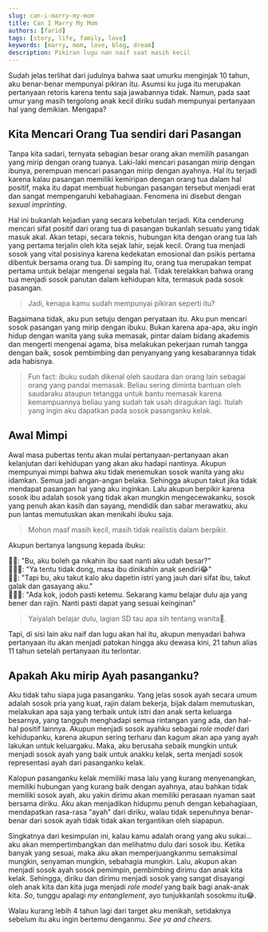 ```yaml
---
slug: can-i-marry-my-mom
title: Can I Marry My Mom
authors: [farid]
tags: [story, life, family, love]
keywords: [marry, mom, love, blog, dream]
description: Pikiran lugu nan naif saat masih kecil
---
```


Sudah jelas terlihat dari judulnya bahwa saat umurku menginjak 10 tahun, aku benar-benar mempunyai pikiran itu. Asumsi ku juga
itu merupakan pertanyaan retoris karena tentu saja jawabannya tidak. Namun, pada saat umur yang masih tergolong anak kecil diriku
sudah mempunyai pertanyaan hal yang demikian. Mengapa?

<!--truncate-->

## Kita Mencari Orang Tua sendiri dari Pasangan

Tanpa kita sadari, ternyata sebagian besar orang akan memilih pasangan yang mirip dengan orang tuanya. Laki-laki mencari pasangan
mirip dengan ibunya, perempuan mencari pasangan mirip dengan ayahnya. Hal itu terjadi karena kalau pasangan memiliki kemiripan
dengan orang tua dalam hal positif, maka itu dapat membuat hubungan pasangan tersebut menjadi erat dan sangat mempengaruhi kebahagiaan.
Fenomena ini disebut dengan _sexual imprinting_.

Hal ini bukanlah kejadian yang secara kebetulan terjadi. Kita cenderung mencari sifat positif dari orang tua di pasangan bukanlah
sesuatu yang tidak masuk akal. Akan tetapi, secara teknis, hubungan kita dengan orang tua lah yang pertama terjalin oleh kita sejak lahir,
sejak kecil. Orang tua menjadi sosok yang vital posisinya karena kedekatan emosional dan psikis pertama dibentuk bersama orang tua. Di
samping itu, orang tua merupakan tempat pertama untuk belajar mengenai segala hal. Tidak terelakkan bahwa orang tua menjadi sosok
panutan dalam kehidupan kita, termasuk pada sosok pasangan.

> Jadi, kenapa kamu sudah mempunyai pikiran seperti itu?

Bagaimana tidak, aku pun setuju dengan peryataan itu. Aku pun mencari sosok pasangan yang mirip dengan ibuku. Bukan karena apa-apa, aku
ingin hidup dengan wanita yang suka memasak, pintar dalam bidang akademis dan mengerti mengenai agama, bisa melakukan pekerjaan
rumah tangga dengan baik, sosok pembimbing dan penyanyang yang kesabarannya tidak ada habisnya.

> Fun fact: ibuku sudah dikenal oleh saudara dan orang lain sebagai orang yang pandai memasak. Beliau sering diminta bantuan
> oleh saudaraku ataupun tetangga untuk bantu memasak karena kemampuannya beliau yang sudah tak usah diragukan lagi.
> Itulah yang ingin aku dapatkan pada sosok pasanganku kelak.

## Awal Mimpi

Awal masa pubertas tentu akan mulai pertanyaan-pertanyaan akan kelanjutan dari kehidupan yang akan aku hadapi nantinya. Akupun mempunyai
mimpi bahwa aku tidak menemukan sosok wanita yang aku idamkan. Semua jadi angan-angan belaka. Sehingga akupun takut jika tidak mendapat
pasangan hal yang aku inginkan. Lalu akupun berpikir karena sosok ibu adalah sosok yang tidak akan mungkin mengecewakanku, sosok yang
penuh akan kasih dan sayang, mendidik dan sabar merawatku, aku pun lantas memutuskan akan menikahi ibuku saja.

> Mohon maaf masih kecil, masih tidak realistis dalam berpikir.

Akupun bertanya langsung kepada ibuku:

🧑🏻: "Bu, aku boleh ga nikahin ibu saat nanti aku udah besar?" <br />
👩🏻‍🦱: "Ya tentu tidak dong, masa ibu dinikahin anak sendiri😂" <br />
🧑🏻: "Tapi bu, aku takut kalo aku dapetin istri yang jauh dari sifat ibu, takut galak dan gasayang aku." <br />
👩🏻‍🦱: "Ada kok, jodoh pasti ketemu. Sekarang kamu belajar dulu aja yang bener dan rajin. Nanti pasti dapat yang sesuai keinginan" <br />

> Yaiyalah belajar dulu, lagian SD tau apa sih tentang wanita🤣.

Tapi, di sisi lain aku naif dan lugu akan hal itu, akupun menyadari bahwa pertanyaan itu akan menjadi patokan hingga aku dewasa kini,
21 tahun alias 11 tahun setelah pertanyaan itu terlontar.

## Apakah Aku mirip Ayah pasanganku?

Aku tidak tahu siapa juga pasanganku. Yang jelas sosok ayah secara umum adalah sosok pria yang kuat, rajin dalam bekerja, bijak dalam
memutuskan, melakukan apa saja yang terbaik untuk istri dan anak serta keluarga besarnya, yang tangguh menghadapi semua rintangan yang
ada, dan hal-hal positif lainnya. Akupun menjadi sosok ayahku sebagai _role model_ dari kehidupanku, karena akupun sering terharu
dan kagum akan apa yang ayah lakukan untuk keluargaku. Maka, aku berusaha sebaik mungkin untuk menjadi sosok ayah yang baik untuk anakku
kelak, serta menjadi sosok representasi ayah dari pasanganku kelak.

Kalopun pasanganku kelak memiliki masa lalu yang kurang menyenangkan, memiliki hubungan yang kurang baik dengan ayahnya, atau bahkan tidak
memiliki sosok ayah, aku yakin dirimu akan memiliki perasaan nyaman saat bersama diriku. Aku akan menjadikan hidupmu penuh dengan
kebahagiaan, mendapatkan rasa-rasa "ayah" dari diriku, walau tidak sepenuhnya benar-benar dari sosok ayah tidak tidak akan tergantikan
oleh siapapun.

Singkatnya dari kesimpulan ini, kalau kamu adalah orang yang aku sukai... aku akan mempertimbangkan dan melihatmu dulu dari sosok ibu.
Ketika banyak yang sesuai, maka aku akan memperjuangkanmu semaksimal mungkin, senyaman mungkin, sebahagia mungkin. Lalu, akupun akan menjadi
sosok ayah sosok pemimpin, pembimbing dirimu dan anak kita kelak. Sehingga, diriku dan dirimu menjadi sosok yang sangat disayangi
oleh anak kita dan kita juga menjadi _role model_ yang baik bagi anak-anak kita. _So_, tunggu apalagi _my entanglement_, ayo tunjukkanlah
sosokmu itu😂.

Walau kurang lebih 4 tahun lagi dari target aku menikah, setidaknya sebelum itu aku ingin bertemu denganmu. _See ya and cheers_.
